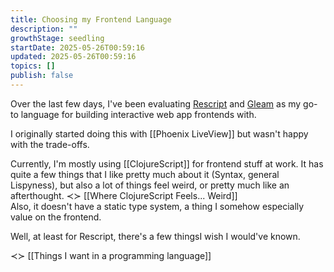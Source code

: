 ```yaml
---
title: Choosing my Frontend Language
description: ""
growthStage: seedling
startDate: 2025-05-26T00:59:16
updated: 2025-05-26T00:59:16
topics: []
publish: false
---
```


Over the last few days, I've been evaluating [Rescript](https://rescript-lang.org/) and [Gleam](https://gleam.run/) as my go-to language for building interactive web app frontends with.

I originally started doing this with [[Phoenix LiveView]] but wasn't happy with the trade-offs.

Currently, I'm mostly using [[ClojureScript]] for frontend stuff at work. It has quite a few things that I like pretty much about it (Syntax, general Lispyness), but also a lot of things feel weird, or pretty much like an afterthought. ≺≻ [[Where ClojureScript Feels... Weird]]  
Also, it doesn't have a static type system, a thing I somehow especially value on the frontend.



Well, at least for Rescript, there's a few things<Il href="what-i-wish-i-knew-when-learning-rescript">I wish I would've known</Il>.

≺≻ [[Things I want in a programming language]]
